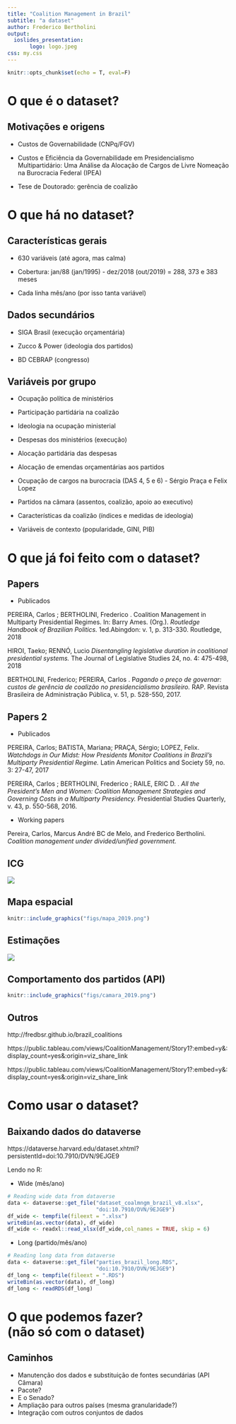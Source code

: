 ```yaml
---
title: "Coalition Management in Brazil"
subtitle: "a dataset"
author: Frederico Bertholini
output: 
  ioslides_presentation:
       logo: logo.jpeg
css: my.css       
---
```


```r
knitr::opts_chunk$set(echo = T, eval=F)
```

# O que é o dataset?

## Motivações e origens 

- Custos de Governabilidade (CNPq/FGV)

- Custos e Eficiência da Governabilidade em Presidencialismo Multipartidário: Uma Análise da Alocação de Cargos de Livre Nomeação na Burocracia Federal (IPEA)

- Tese de Doutorado: gerência de coalizão

# O que há no dataset?

## Características gerais

- 630 variáveis (até agora, mas calma)

- Cobertura: jan/88 (jan/1995) - dez/2018 (out/2019) = 288, 373 e 383 meses

- Cada linha mês/ano (por isso tanta variável)

## Dados secundários

- SIGA Brasil (execução orçamentária)

- Zucco & Power (ideologia dos partidos)

- BD CEBRAP (congresso)

## Variáveis por grupo {.smaller}

- Ocupação política de ministérios 

- Participação partidária na coalizão

- Ideologia na ocupação ministerial

- Despesas dos ministérios (execução)

- Alocação partidária das despesas

- Alocação de emendas orçamentárias aos partidos

- Ocupação de cargos na burocracia (DAS 4, 5 e 6) - Sérgio Praça e Felix Lopez

- Partidos na câmara (assentos, coalizão, apoio ao executivo)

- Características da coalizão (índices e medidas de ideologia)

- Variáveis de contexto (popularidade, GINI, PIB)

# O que já foi feito com o dataset?

## Papers {.smaller}

- Publicados

PEREIRA, Carlos ; BERTHOLINI, Frederico . Coalition Management in Multiparty Presidential Regimes. In: Barry Ames. (Org.). *Routledge Handbook of Brazilian Politics.* 1ed.Abingdon: v. 1, p. 313-330. Routledge, 2018

HIROI, Taeko; RENNÓ, Lucio *Disentangling legislative duration in coalitional presidential systems.* The Journal of Legislative Studies 24, no. 4: 475-498, 2018

BERTHOLINI, Frederico; PEREIRA, Carlos . P*agando o preço de governar: custos de gerência de coalizão no presidencialismo brasileiro.* RAP. Revista Brasileira de Administração Pública, v. 51, p. 528-550, 2017.

## Papers 2 {.smaller}

- Publicados

PEREIRA, Carlos; BATISTA, Mariana; PRAÇA, Sérgio; LOPEZ, Felix. *Watchdogs in Our Midst: How Presidents Monitor Coalitions in Brazil's Multiparty Presidential Regime.* Latin American Politics and Society 59, no. 3: 27-47, 2017

PEREIRA, Carlos ; BERTHOLINI, Frederico ; RAILE, ERIC D. . *All the President's Men and Women: Coalition Management Strategies and Governing Costs in a Multiparty Presidency.* Presidential Studies Quarterly, v. 43, p. 550-568, 2016.

- Working papers

Pereira, Carlos, Marcus André BC de Melo, and Frederico Bertholini. *Coalition management under divided/unified government.* 


## ICG {.centered}

![](figs/Opiniao061117_01.png)

## Mapa espacial {.centered}


```r
knitr::include_graphics("figs/mapa_2019.png")
```


## Estimações {.centered .smaller}

![](figs/fig5_reg2.png)

## Comportamento dos partidos (API) {.centered .smaller}


```r
knitr::include_graphics("figs/camara_2019.png")
```

## Outros

http://fredbsr.github.io/brazil_coalitions

https://public.tableau.com/views/CoalitionManagement/Story1?:embed=y&:display_count=yes&:origin=viz_share_link

https://public.tableau.com/views/CoalitionManagement/Story1?:embed=y&:display_count=yes&:origin=viz_share_link


# Como usar o dataset?

## Baixando dados do dataverse {.smaller}

https://dataverse.harvard.edu/dataset.xhtml?persistentId=doi:10.7910/DVN/9EJGE9

Lendo no R:

- Wide (mês/ano)
```r
# Reading wide data from dataverse
data <- dataverse::get_file("dataset_coalmngm_brazil_v8.xlsx",
                            "doi:10.7910/DVN/9EJGE9")
df_wide <- tempfile(fileext = ".xlsx")
writeBin(as.vector(data), df_wide)
df_wide <- readxl::read_xlsx(df_wide,col_names = TRUE, skip = 6) 
```

- Long (partido/mês/ano)
```r
# Reading long data from dataverse
data <- dataverse::get_file("parties_brazil_long.RDS", 
                            "doi:10.7910/DVN/9EJGE9")
df_long <- tempfile(fileext = ".RDS")
writeBin(as.vector(data), df_long)
df_long <- readRDS(df_long) 
```



# O que podemos fazer? <br> (não só com o dataset)

## Caminhos

- Manutenção dos dados e substituição de fontes secundárias (API Câmara)
- Pacote?
- E o Senado?
- Ampliação para outros países (mesma granularidade?)
- Integração com outros conjuntos de dados


